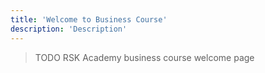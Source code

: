 ---
title: 'Welcome to Business Course'
description: 'Description'
---

> TODO RSK Academy business course welcome page

